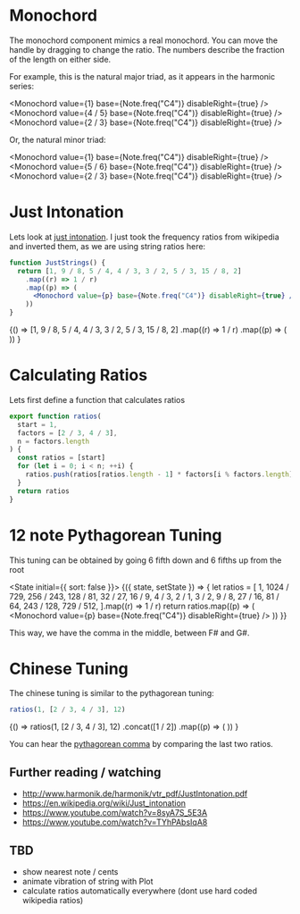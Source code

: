 
# Monochord


The monochord component mimics a real monochord. You can move the handle by dragging to change the ratio.
The numbers describe the fraction of the length on either side.

For example, this is the natural major triad, as it appears in the harmonic series:

<Monochord value={1} base={Note.freq("C4")} disableRight={true} />
<Monochord value={4 / 5} base={Note.freq("C4")} disableRight={true} />
<Monochord value={2 / 3} base={Note.freq("C4")} disableRight={true} />

Or, the natural minor triad:

<Monochord value={1} base={Note.freq("C4")} disableRight={true} />
<Monochord value={5 / 6} base={Note.freq("C4")} disableRight={true} />
<Monochord value={2 / 3} base={Note.freq("C4")} disableRight={true} />

# Just Intonation

Lets look at [just intonation](https://de.wikipedia.org/wiki/Reine_Stimmung).
I just took the frequency ratios from wikipedia and inverted them, as we are using string ratios here:

```jsx
function JustStrings() {
  return [1, 9 / 8, 5 / 4, 4 / 3, 3 / 2, 5 / 3, 15 / 8, 2]
    .map((r) => 1 / r)
    .map((p) => (
      <Monochord value={p} base={Note.freq("C4")} disableRight={true} />
    ))
}
```

<State initial={{}}>
  {() =>
    [1, 9 / 8, 5 / 4, 4 / 3, 3 / 2, 5 / 3, 15 / 8, 2]
      .map((r) => 1 / r)
      .map((p) => (
        <Monochord value={p} base={Note.freq("C4")} disableRight={true} />
      ))
  }
</State>

# Calculating Ratios

Lets first define a function that calculates ratios

```js
export function ratios(
  start = 1,
  factors = [2 / 3, 4 / 3],
  n = factors.length
) {
  const ratios = [start]
  for (let i = 0; i < n; ++i) {
    ratios.push(ratios[ratios.length - 1] * factors[i % factors.length])
  }
  return ratios
}
```

# 12 note Pythagorean Tuning

This tuning can be obtained by going 6 fifth down and 6 fifths up from the root

<State initial={{ sort: false }}>
  {({ state, setState }) => {
    let ratios = [
      1,
      1024 / 729,
      256 / 243,
      128 / 81,
      32 / 27,
      16 / 9,
      4 / 3,
      2 / 1,
      3 / 2,
      9 / 8,
      27 / 16,
      81 / 64,
      243 / 128,
      729 / 512,
    ].map((r) => 1 / r)
    return ratios.map((p) => (
      <Monochord value={p} base={Note.freq("C4")} disableRight={true} />
    ))
  }}
</State>

This way, we have the comma in the middle, between F# and G#.

# Chinese Tuning

The chinese tuning is similar to the pythagorean tuning:

<!-- ## 5th up / 4th down -->

```js
ratios(1, [2 / 3, 4 / 3], 12)
```

<State initial={{}}>
  {() =>
    ratios(1, [2 / 3, 4 / 3], 12)
      .concat([1 / 2])
      .map((p) => (
        <Monochord value={p} base={Note.freq("C4")} disableRight={true} />
      ))
  }
</State>

You can hear the [pythagorean comma](https://en.wikipedia.org/wiki/Pythagorean_comma) by comparing the last two ratios.

<!-- ## 4th up / 5th down

```js
ratios(1 / 2, [3 / 4, 3 / 2], 12)
```

<State initial={{}}>
  {() =>
    ratios(1 / 2, [3 / 4, 3 / 2], 12)
      .concat([1])
      .map((p) => (
        <Monochord value={p} base={Note.freq("C4")} disableRight={true} />
      ))
  }
</State>

## 4th down / 5th up

```js
ratios(1 / 2, [4 / 3, 2 / 3], 12)
```

<State initial={{}}>
  {() =>
    ratios(1 / 2, [4 / 3, 2 / 3], 12)
      .concat([1 / 4])
      .map((p) => (
        <Monochord value={p} base={Note.freq("C4")} disableRight={true} />
      ))
  }
</State>

## 5th down / 4th up

```js
ratios(1 / 4, [3 / 2, 3 / 4], 12)
```

<State initial={{}}>
  {() =>
    ratios(1 / 4, [3 / 2, 3 / 4], 12)
      .concat([1 / 2])
      .map((p) => (
        <Monochord value={p} base={Note.freq("C4")} disableRight={true} />
      ))
  }
</State>
 -->

## Further reading / watching

- http://www.harmonik.de/harmonik/vtr_pdf/JustIntonation.pdf
- https://en.wikipedia.org/wiki/Just_intonation
- https://www.youtube.com/watch?v=8syA7S_5E3A
- https://www.youtube.com/watch?v=TYhPAbsIqA8

## TBD

- show nearest note / cents
- animate vibration of string with Plot
- calculate ratios automatically everywhere (dont use hard coded wikipedia ratios)
